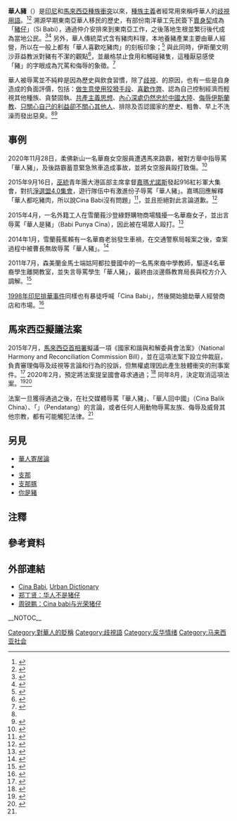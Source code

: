 {{Globalize}}
{{Not|中國豬}}
'''華人豬'''（{{lang-ms|Cina Babi}}）是[[對印尼華人的歧視|印尼]]和[[五一三事件_(馬來西亞)|馬來西亞種族衝突]]以來，[[種族主義|種族主義]]者經常用來稱呼華人的[[歧視用語|歧視用語]]。<ref name=:0>{{cite web|title=Cina Babi|url=https://www.urbandictionary.com/define.php?term=Cina+Babi|website=Urban Dictionary|accessdate=2022-02-10|language=en}}</ref><ref>{{cite video|title=红衫军向黄衣人叫嚣“华人猪""行动党猪”|url=https://www.youtube.com/watch?v=3h0xovnaS0s|publisher=KiniTV|via=Youtube|date=2016-11-19|accessdate=2022-02-10}}</ref> 溯源早期東南亞華人移民的歷史，有部份南洋華工先民簽下[[賣身契|賣身契]]成為「[[賣豬仔|豬仔]]」（Si Babi）{{efn|早期[[華工|華工]][[移民|移民]]可以分為契約勞工和自由勞工。<ref>{{cite journal|author=鄭良樹|title=柔佛州潮人拓殖與發展史稿|publisher=南方學院|location=新山|year=2004|page=2|language=zh|isbn=9832453046|oclc=70012305}}</ref> 契約勞工是通過招工館（豬仔館）安排從事勞力工作，自由勞工則是因為[[自由意志|自由意志]]南下依親謀生，即是一般所謂豬仔或新客（Sinkhek），這個過程在[[華人移民史|華人移民史]]叫做「下南洋」（過番）。}}，通過仲介安排來到東南亞工作，之後落地生根並繁衍後代成為當地公民。<ref>{{cite journal|author=邱格屏|title=19世纪新、马华人秘密会党与猪仔贸易|url=http://www.iqh.net.cn/info.asp?column_id=4052|journal=青岛海洋大学学报：社科版|year=1999|volume=03|page=67-72|publisher=近世秘密会社与民间教派研究|language=zh}}</ref><ref>{{cite journal|last=Liew|first=Sally|last2=Teoh|first2=Hooi See|title=Metafora mengenai Kekotoran dan Kesakitan: Kesengsaraan Buruh Cina dalam Kesusasteraan Mahua sebelum Perang Dunia Kedua|journal=马大华人文学与文化学刊|volume=04|issue=02|year=2016|publisher=Jabatan Pengajian Tionghoa, Universiti Malaya|language=ms}}</ref> 另外，華人傳統菜式含有豬肉料理，本地養豬產業主要由華人經營，所以在一般上都有「華人喜歡吃豬肉」的刻板印象；<ref>{{cite video|author=黃明志|author2=艾特力|title=華人看馬來人|trans-title=Cina Pandang Melayu|url=https://www.youtube.com/watch?v=KEjTNZzpza8&t=0h3m7s|work=Namewee Tokok|volume=26|date=2013-12-21|accessdate=2022-02-12|language=ms}}</ref> 與此同時，伊斯蘭文明沙菲益教派對豬有不潔的觀點<ref>{{cite web|author=李宗宪|title=春节：穆斯林世界华人如何庆祝敏感“猪”年|url=https://www.bbc.com/zhongwen/simp/world-47044135|publisher=BBC中文|date=2019-02-02|accessdate=2022-02-12|language=zh}}</ref>，並嚴格禁止食用和觸碰豬隻，這種厭惡感使「豬」的字眼成為咒罵和侮辱的象徵。<ref>{{cite web|author=万吉|title=伊斯兰和马来人如何看猪|url=https://www.orientaldaily.com.my/news/mingjia/2019/02/02/277554|publisher=东方日报|date=2019-02-02|accessdate=2022-02-12|language=zh}}</ref>

華人被辱罵並不純粹是因為歷史與飲食習慣，除了[[對印尼華人的歧視|歧視]]、{{tsl|en|Racism in Malaysia|馬來西亞的種族主義|種族和政治衝突}}的原因，也有一些是自身造成的負面評價，包括：[[奸商|做生意使用狡猾手段]]、[[:wikt:走後門|喜歡作弊]]、認為自己控制經濟而輕視其他種族、貪婪固執、[[反共主義|共產主義思想]]、[[大中華膠|內心深處仍然忠於中國大陸]]、[[褻瀆|侮辱伊斯蘭教]]、[[自私|只關心自己的利益]][[冷漠|卻不關心其他人]]、排除及否認國家的歷史、粗魯、早上不洗澡而發出惡臭。<ref name=:0/><ref>{{cite video|author=黃明志|author2=艾特力|title=馬來人看華人|trans-title=Melayu Pandang Cina|url=https://www.youtube.com/watch?v=IJsVdDO2-Dk|work=Namewee Tokok|volume=25|date=2013-12-14|accessdate=2022-02-12|language=ms}}</ref>

== 事例 ==
2020年11月28日，柔佛新山一名華裔女空服員遭遇馬來路霸，被對方舉中指辱罵「華人豬」，及後路霸蓄意緊急煞車造成事故，並將女空服員毆打致傷。<ref>{{cite news|title=被骂华人猪 追赶路霸 空姐脸部遭踢伤|url=https://www.chinapress.com.my/20201129/%E8%A2%AB%E9%AA%82%E5%8D%8E%E4%BA%BA%E7%8C%AA-%E8%BF%BD%E8%B5%B6%E8%B7%AF%E9%9C%B8-%E7%A9%BA%E5%A7%90%E8%84%B8%E9%83%A8%E9%81%AD%E8%B8%A2%E4%BC%A4/|newspaper=中國報|date=2020-11-29|accessdate=2022-02-12|language=zh}}</ref>

2015年9月16日，[[巫統|巫統]]青年團大港區部主席拿督[[嘉瑪尤諾斯|嘉瑪尤諾斯]]發起916紅衫軍大集會，對抗[[淨選盟|淨選盟]][[2015年淨選盟4.0集會|4.0集會]]，遊行隊伍中有激進份子辱罵「華人豬」。嘉瑪回應解釋「華人都吃豬肉，所以說Cina Babi沒有問題」<ref>{{cite news|title=以华裔吃猪肉合理化辱骂 嘉玛：“华人猪”何来敏感？|url=https://www.malaysiakini.com/news/312637|publisher=當今大馬|date=2015-09-17|accessdate=2022-02-10|language=zh}}</ref>，並且拒絕對此言論道歉。<ref>{{cite news|title=嘉马拒绝为“华人猪”言论道歉|url=https://www.sinchew.com.my/20150921/%E5%98%89%E9%A9%AC%E6%8B%92%E7%BB%9D%E4%B8%BA%E5%8D%8E%E4%BA%BA%E7%8C%AA%E8%A8%80%E8%AE%BA%E9%81%93%E6%AD%89/|publisher=星洲网|date=2016-09-21|accessdate=2022-02-10|language=zh}}</ref>

2015年4月，一名外籍工人在雪蘭莪沙登綠野購物商場騷擾一名華裔女子，並出言辱罵「華人是豬」（Babi Punya Cina），因此被在場眾人毆打。<ref>{{cite news|title=購物廣場鬧事 罵華人是豬外勞被毆|url=https://guangming.com.my/%E8%B3%BC%E7%89%A9%E5%BB%A3%E5%A0%B4%E9%AC%A7%E4%BA%8B%E2%80%A7%E7%BD%B5%E8%8F%AF%E4%BA%BA%E6%98%AF%E8%B1%AC%E5%A4%96%E5%8B%9E%E8%A2%AB%E6%AF%86|date=2015-04-20|accessdate=2022-02-12|language=zh}}</ref>

2014年1月，雪蘭莪蕉賴有一名華裔老翁發生車禍，在交通警察局報案之後，查案過程中被曹長無故辱罵「華人豬」。<ref>{{cite news|title=警官骂中国猪　老翁录音报案|url=https://www.orientaldaily.com.my/news/nation/2014/01/12/40300|newspaper=东方日报|date=2014-01-12|accessdate=2022-02-12|language=zh}}</ref>

2011年7月，森美蘭金馬士端姑阿都拉曼國中的一名馬來裔中學教師，驅逐4名華裔學生離開教室，並失言辱罵學生「華人豬」，最終由淡邊縣教育局長與校方介入調解。<ref>{{cite news|title=脱口辱骂“华人猪” 大马巫裔教师向华裔学生道歉|url=https://www.chinanews.com.cn/hr/2011/07-13/3178134.shtml|publisher=中新网|date=2011-07-13|accessdate=2022-02-12|language=zh}}</ref>

[[1998年印尼排華事件|1998年印尼排華事件]]同樣也有暴徒呼喊「Cina Babi」，然後開始搶劫華人經營商店和市場。<ref>{{cite book|author=Ester Indahyani Jusuf|author2=Raymond R. Simanjorang|title=Reka Ulang Kerusuhan Mei 1998|publisher=Tim Solidaritas Kasus Kerusuhan Mei 1998|place=Jakarta|year=2005|language=id|isbn=978-979-96038-5-2|page=83}}</ref>

== 馬來西亞擬議法案 ==
2015年7月，[[馬來西亞首相署|馬來西亞首相署]]擬議一項《國家和諧與和解委員會法案》（National Harmony and Reconciliation Commission Bill），並在這項法案下設立仲裁庭，負責審理侮辱及歧視等言論和行為的投訴，但無權處理因此產生肢體衝突的刑事案件。<ref name=sinchew2015>{{cite news|title=设仲裁庭 叫人回中国 罚社会服务|url=https://www.sinchew.com.my/20150720/%E8%AE%BE%E4%BB%B2%E8%A3%81%E5%BA%AD%EF%BC%8E%E5%8F%AB%E4%BA%BA%E5%9B%9E%E4%B8%AD%E5%9B%BD%EF%BC%8E%E7%BD%9A%E7%A4%BE%E4%BC%9A%E6%9C%8D%E5%8A%A1/|publisher=星洲网|date=2017-07-20|accessdate=2022-02-12|language=zh}}</ref> 2020年2月，{{tsl|en|Minister in the Prime Minister's Department|首相署部長}}{{tsl|en|Waytha Moorthy Ponnusamy|瓦塔慕迪}}預定將法案提呈國會尋求通過；<ref>{{cite news|title=政府今年呈和谐和解法案，独委会将调解敏感纠纷|url=https://www.malaysiakini.com/news/510954|publisher=当今大马|date=2020-02-15|accessdate=2022-02-12|language=zh}}</ref> 同年8月，決定取消這項法案。<ref>{{cite news|title=取消国家和谐与和解委会法案 政府没打算设特委会取代|url=https://www.enanyang.my/%E8%A6%81%E9%97%BB/%E5%8F%96%E6%B6%88%E5%9B%BD%E5%AE%B6%E5%92%8C%E8%B0%90%E4%B8%8E%E5%92%8C%E8%A7%A3%E5%A7%94%E4%BC%9A%E6%B3%95%E6%A1%88-%E6%94%BF%E5%BA%9C%E6%B2%A1%E6%89%93%E7%AE%97%E8%AE%BE%E7%89%B9%E5%A7%94%E4%BC%9A%E5%8F%96%E4%BB%A3|newspaper=南洋商报|date=2020-09-07|accessdate=2022-02-12|language=zh}}</ref><ref>{{cite news|title=解决国内仇恨犯罪 慕加希：需制定和谐法案|url=https://www.sinchew.com.my/20200811/%E8%A7%A3%E5%86%B3%E5%9B%BD%E5%86%85%E4%BB%87%E6%81%A8%E7%8A%AF%E7%BD%AA%C2%B7%E6%85%95%E5%8A%A0%E5%B8%8C%EF%BC%9A%E9%9C%80%E5%88%B6%E5%AE%9A%E5%92%8C%E8%B0%90%E6%B3%95%E6%A1%88/|publisher=星洲网|date=2020-08-11|accessdate=2022-02-12|language=zh}}</ref>

法案一旦獲得通過之後，在社交媒體辱罵「華人豬」、「華人回中國」（Cina Balik China）、「{{tsl|ms|Pendatang asing|外來者}}」（Pendatang）的言論，或者任何人用動物辱罵友族、侮辱及威脅其他宗教，都有可能觸犯法律。<ref name=sinchew2015 />

== 另見 ==
* [[華人寄居論|華人寄居論]]
* {{tsl|ms|Pendatang asing|外來者}}
* [[支那|支那]]
* [[支那豚|支那豚]]
* [[你是豬|你是豬]]

== 注釋 ==
{{notelist}}

== 參考資料 ==
{{reflist|2}}

== 外部連結 ==
* [https://www.urbandictionary.com/define.php?term=Cina+Babi Cina Babi], [[Urban_Dictionary|Urban Dictionary]]
* [https://www.sinchew.com.my/20191211/%E9%83%91%E4%B8%81%E8%B4%A4%EF%BC%8E%E5%8D%8E%E4%BA%BA%E4%B8%8D%E6%98%AF%E7%8C%AA%E4%BB%94/ 郑丁贤：华人不是猪仔]
* [https://zhouruipeng1958.blogspot.com/2019/12/2019.html 周锐鹏：Cina babi与光荣猪仔]
__NOTOC__
[[Category:對華人的貶稱|Category:對華人的貶稱]]
[[Category:歧視語|Category:歧視語]]
[[Category:反华情绪|Category:反华情绪]]
[[Category:马来西亚社会|Category:马来西亚社会]]